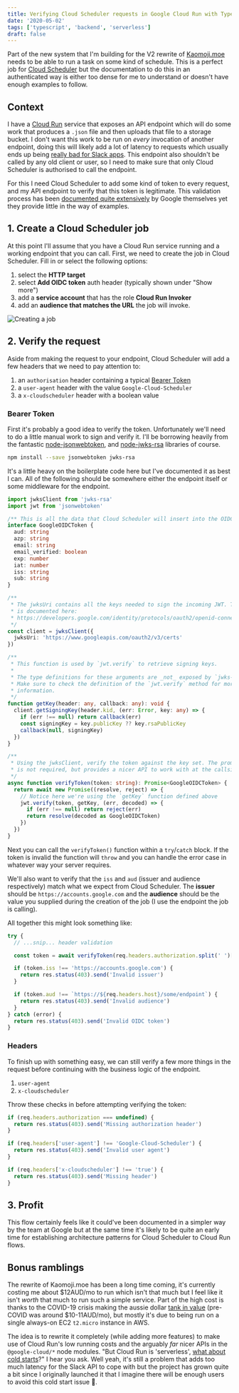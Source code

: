 ```yaml
---
title: Verifying Cloud Scheduler requests in Google Cloud Run with TypeScript
date: '2020-05-02'
tags: ['typescript', 'backend', 'serverless']
draft: false
---
```


Part of the new system that I'm building for the V2 rewrite of [Kaomoji.moe](https://kaomojie.moe)
needs to be able to run a task on some kind of schedule. This is a
perfect job for [Cloud Scheduler](https://cloud.google.com/scheduler/) but the
documentation to do this in an authenticated way is either too dense for me to
understand or doesn't have enough examples to follow.

## Context

I have a [Cloud Run](https://cloud.google.com/run/) service that exposes an API
endpoint which will do some work that produces a `.json` file and then uploads
that file to a storage bucket. I don't want this work to be run on _every_
invocation of another endpoint, doing this will likely add a lot of latency to
requests which usually ends up being [really bad for Slack apps](/blog/serverless-and-slack/).
This endpoint also shouldn't be called by any old client or user, so I need to
make sure that only Cloud Scheduler is authorised to call the endpoint.

For this I need Cloud Scheduler to add some kind of token to every request, and
my API endpoint to verify that this token is legitimate. This validation process
has been [documented quite extensively](https://developers.google.com/identity/protocols/oauth2/openid-connect#validatinganidtoken)
by Google themselves yet they provide little in the way of examples.

## 1. Create a Cloud Scheduler job

At this point I'll assume that you have a Cloud Run service running and a
working endpoint that you can call. First, we need to create the job in Cloud
Scheduler. Fill in or select the following options:

1. select the **HTTP target**
1. select **Add OIDC token** auth header (typically shown under "Show more")
1. add a **service account** that has the role **Cloud Run Invoker**
1. add an **audience that matches the URL** the job will invoke.

<Image
  alt="Creating a job"
  height={771}
  src="/images/blog/verifying-google-cloud-scheduler-requests-in-cloud-run-with-typescript/create-job.png"
  width={983}
/>

## 2. Verify the request

Aside from making the request to your endpoint, Cloud Scheduler will add a few
headers that we need to pay attention to:

1. an `authorisation` header containing a typical [Bearer Token](https://stackoverflow.com/questions/40375508/whats-the-difference-between-jwts-and-bearer-token)
1. a `user-agent` header with the value `Google-Cloud-Scheduler`
1. a `x-cloudscheduler` header with a boolean value

### Bearer Token

First it's probably a good idea to verify the token. Unfortunately we'll need to
do a little manual work to sign and verify it. I'll be borrowing heavily from
the fantastic [node-jsonwebtoken](https://github.com/auth0/node-jsonwebtoken),
and [node-jwks-rsa](https://github.com/auth0/node-jwks-rsa) libraries of course.

```bash
npm install --save jsonwebtoken jwks-rsa
```

It's a little heavy on the boilerplate code here but I've documented it as best
I can. All of the following should be somewhere either the endpoint itself or
some middleware for the endpoint.

```ts
import jwksClient from 'jwks-rsa'
import jwt from 'jsonwebtoken'

/** This is all the data that Cloud Scheduler will insert into the OIDC token */
interface GoogleOIDCToken {
  aud: string
  azp: string
  email: string
  email_verified: boolean
  exp: number
  iat: number
  iss: string
  sub: string
}

/**
 * The jwksUri contains all the keys needed to sign the incoming JWT. This URL
 * is documented here:
 * https://developers.google.com/identity/protocols/oauth2/openid-connect#discovery
 */
const client = jwksClient({
  jwksUri: 'https://www.googleapis.com/oauth2/v3/certs'
})

/**
 * This function is used by `jwt.verify` to retrieve signing keys.
 *
 * The type definitions for these arguments are _not_ exposed by `jwks-rsa`.
 * Make sure to check the definition of the `jwt.verify` method for more
 * information.
 */
function getKey(header: any, callback: any): void {
  client.getSigningKey(header.kid, (err: Error, key: any) => {
    if (err !== null) return callback(err)
    const signingKey = key.publicKey ?? key.rsaPublicKey
    callback(null, signingKey)
  })
}

/**
 * Using the jwksClient, verify the token against the key set. The promise here
 * is not required, but provides a nicer API to work with at the callsite.
 */
async function verifyToken(token: string): Promise<GoogleOIDCToken> {
  return await new Promise((resolve, reject) => {
    // Notice here we're using the `getKey` function defined above
    jwt.verify(token, getKey, (err, decoded) => {
      if (err !== null) return reject(err)
      return resolve(decoded as GoogleOIDCToken)
    })
  })
}
```

Next you can call the `verifyToken()` function within a `try`/`catch` block.
If the token is invalid the function will `throw` and you can handle the error
case in whatever way your server requires.

We'll also want to verify that the `iss` and `aud` (issuer and audience
respectively) match what we expect from Cloud Scheduler. The **issuer** should
be `https://accounts.google.com` and the **audience** should be the value you
supplied during the creation of the job (I use the endpoint the job is calling).

All together this might look something like:

```ts
try {
  // ...snip... header validation

  const token = await verifyToken(req.headers.authorization.split(' ')[1])

  if (token.iss !== 'https://accounts.google.com') {
    return res.status(403).send('Invalid issuer')
  }

  if (token.aud !== `https://${req.headers.host}/some/endpoint`) {
    return res.status(403).send('Invalid audience')
  }
} catch (error) {
  return res.status(403).send('Invalid OIDC token')
}
```

### Headers

To finish up with something easy, we can still verify a few more things in the
request before continuing with the business logic of the endpoint.

1. `user-agent`
1. `x-cloudscheduler`

Throw these checks in before attempting verifying the token:

```ts
if (req.headers.authorization === undefined) {
  return res.status(403).send('Missing authorization header')
}

if (req.headers['user-agent'] !== 'Google-Cloud-Scheduler') {
  return res.status(403).send('Invalid user agent')
}

if (req.headers['x-cloudscheduler'] !== 'true') {
  return res.status(403).send('Missing header')
}
```

## 3. Profit

This flow certainly feels like it could've been documented in a simpler way by
the team at Google but at the same time it's likely to be quite an early time
for establishing architecture patterns for Cloud Scheduler to Cloud Run flows.

## Bonus ramblings

The rewrite of Kaomoji.moe has been a long time coming, it's currently costing
me about $12AUD/mo to run which isn't that much but I feel like it isn't _worth_
that much to run such a simple service. Part of the high cost is thanks to the
COVID-19 crisis making the aussie dollar [tank in value](https://www.abc.net.au/news/2020-03-19/jobless-rate-falls-australian-sharemarket-recovery-coronavirus/12070076)
(pre-COVID was around $10-11AUD/mo), but mostly it's due to being run on a
single always-on EC2 `t2.micro` instance in AWS.

The idea is to rewrite it completely (while adding more features) to make use of
Cloud Run's low running costs and the arguably _far_ nicer APIs in the
`@google-cloud/*` node modules. "But Cloud Run is 'serverless', [what about cold
starts](/blog/serverless-and-slack/)?" I hear you ask. Well yeah, it's still a
problem that adds too much latency for the Slack API to cope with but the
project has grown quite a bit since I originally launched it that I imagine
there will be enough users to avoid this cold start issue 🤞.
